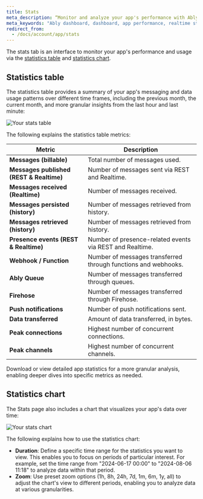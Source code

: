 ```yaml
---
title: Stats
meta_description: “Monitor and analyze your app's performance with Ably's dashboard. Access realtime stats and trends for optimized management."
meta_keywords: "Ably dashboard, dashboard, app performance, realtime stats, usage monitoring, performance analysis, data trends, statistics chart, statistics table"
redirect_from:
  - /docs/account/app/stats
---
```


The stats tab is an interface to monitor your app's performance and usage via the [statistics table](#table) and [statistics chart](#chart).

## Statistics table <a id="table"/>

The statistics table provides a summary of your app's messaging and data usage patterns over different time frames, including the previous month, the current month, and more granular insights from the last hour and last minute:

![Your stats table](../../../../../images/content/screenshots/dash/stats-table.png)

The following explains the statistics table metrics:

| Metric | Description |
|--------|-------------|
| **Messages (billable)** | Total number of messages used. |
| **Messages published (REST & Realtime)** | Number of messages sent via REST and Realtime. |
| **Messages received (Realtime)** | Number of messages received. |
| **Messages persisted (history)** | Number of messages retrieved from history. |
| **Messages retrieved (history)** | Number of messages retrieved from history. |
| **Presence events (REST & Realtime)** | Number of presence-related events via REST and Realtime. |
| **Webhook / Function** | Number of messages transferred through functions and webhooks. |
| **Ably Queue** | Number of messages transferred through queues. |
| **Firehose** | Number of messages transferred through Firehose. |
| **Push notifications** | Number of push notifications sent. |
| **Data transferred** | Amount of data transferred, in bytes. |
| **Peak connections** | Highest number of concurrent connections. |
| **Peak channels** | Highest number of concurrent channels. |

<Aside data-type='note'>
Download or view detailed app statistics for a more granular analysis, enabling deeper dives into specific metrics as needed.
</Aside>

## Statistics chart <a id="chart"/>

The Stats page also includes a chart that visualizes your app's data over time:

![Your stats chart](../../../../../images/content/screenshots/dash/stats-chart.png)

The following explains how to use the statistics chart:

* **Duration**: Define a specific time range for the statistics you want to view. This enables you to focus on periods of particular interest. For example, set the time range from "2024-06-17 00:00" to "2024-08-06 11:18" to analyze data within that period.
* **Zoom**: Use preset zoom options (1h, 8h, 24h, 7d, 1m, 6m, 1y, all) to adjust the chart's view to different periods, enabling you to analyze data at various granularities.
